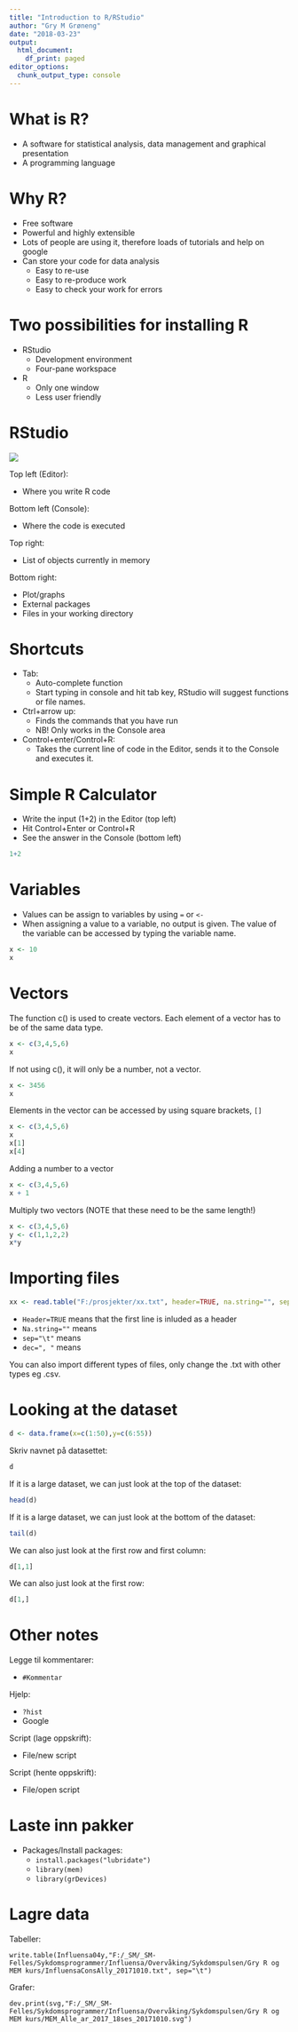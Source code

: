 ```yaml
---
title: "Introduction to R/RStudio"
author: "Gry M Grøneng"
date: "2018-03-23"
output:
  html_document:
    df_print: paged
editor_options: 
  chunk_output_type: console
---
```


# What is R?

- A software for statistical analysis, data management and graphical presentation
- A programming language

# Why R?

- Free software
- Powerful and highly extensible
- Lots of people are using it, therefore loads of tutorials and help on google
- Can store your code for data analysis
    - Easy to re-use
    - Easy to re-produce work
    - Easy to check your work for errors
    
# Two possibilities for installing R

- RStudio
    - Development environment
    - Four-pane workspace

- R
    - Only one window
    - Less user friendly
    
# RStudio

![](01_introduction_to_r_and_rstudio/rstudio.png)

Top left (Editor):

- Where you write R code

Bottom left (Console):

- Where the code is executed

Top right:

- List of objects currently in memory

Bottom right:

- Plot/graphs
- External packages
- Files in your working directory

# Shortcuts

- Tab:
    - Auto-complete function
    - Start typing in console and hit tab key, RStudio will suggest functions or file names.

- Ctrl+arrow up:
    - Finds the commands that you have run
    - NB! Only works in the Console area

- Control+enter/Control+R:
    - Takes the current line of code in the Editor, sends it to the Console and executes it. 
    
# Simple R Calculator

- Write the input (1+2) in the Editor (top left)
- Hit Control+Enter or Control+R
- See the answer in the Console (bottom left)

```r
1+2
```

# Variables

- Values can be assign to variables by using `=` or `<-`
- When assigning a value to a variable, no output is given. The value of the variable can be accessed by typing the variable name.

```r
x <- 10
x
```

# Vectors

The function c() is used to create vectors. Each element of a vector has to be of the same data type.

```r
x <- c(3,4,5,6)
x
```

If not using c(), it will only be a number, not a vector.

```r
x <- 3456
x
```

Elements in the vector can be accessed by using square brackets, `[]`

```r
x <- c(3,4,5,6)
x
x[1]
x[4]
```

Adding a number to a vector

```r
x <- c(3,4,5,6)
x + 1
```

Multiply two vectors (NOTE that these need to be the same length!)

```r
x <- c(3,4,5,6)
y <- c(1,1,2,2)
x*y
```

# Importing files

```r
xx <- read.table("F:/prosjekter/xx.txt", header=TRUE, na.string="", sep="\t", dec=",")
```

- `Header=TRUE` means that the first line is inluded as a header
- `Na.string=""` means
- `sep="\t"` means
- `dec=", "` means

You can also import different types of files, only change the .txt with other types eg .csv.

# Looking at the dataset

```r
d <- data.frame(x=c(1:50),y=c(6:55))
```

Skriv navnet på datasettet:

```r
d
```

If it is a large dataset, we can just look at the top of the dataset:

```r
head(d)
```

If it is a large dataset, we can just look at the bottom of the dataset:

```r
tail(d)
```

We can also just look at the first row and first column:

```r
d[1,1]
```

We can also just look at the first row:

```r
d[1,]
```

# Other notes

Legge til kommentarer:

- `#Kommentar`

Hjelp:

- `?hist`
- Google

Script (lage oppskrift):

- File/new script

Script (hente oppskrift):

- File/open script

# Laste inn pakker

- Packages/Install packages:
    - `install.packages("lubridate")`
    - `library(mem)`
    - `library(grDevices)`
    
# Lagre data

Tabeller:

`write.table(Influensa04y,"F:/_SM/_SM-Felles/Sykdomsprogrammer/Influensa/Overvåking/Sykdomspulsen/Gry R og MEM kurs/InfluensaConsAlly_20171010.txt", sep="\t")`

Grafer:

`dev.print(svg,"F:/_SM/_SM-Felles/Sykdomsprogrammer/Influensa/Overvåking/Sykdomspulsen/Gry R og MEM kurs/MEM_Alle_ar_2017_18ses_20171010.svg")`






